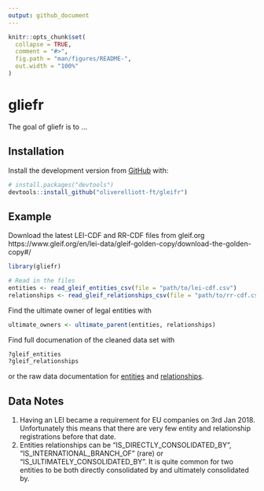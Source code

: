 ```yaml
---
output: github_document
---
```


<!-- README.md is generated from README.Rmd. Please edit that file -->

```r
knitr::opts_chunk$set(
  collapse = TRUE,
  comment = "#>",
  fig.path = "man/figures/README-",
  out.width = "100%"
)
```
# gliefr

<!-- badges: start -->
<!-- badges: end -->

The goal of gliefr is to ...

## Installation


Install the development version from [GitHub](https://github.com/) with:

``` r
# install.packages("devtools")
devtools::install_github("oliverelliott-ft/gleifr")
```
## Example

Download the latest LEI-CDF and RR-CDF files from gleif.org
https://www.gleif.org/en/lei-data/gleif-golden-copy/download-the-golden-copy#/

```r
library(gliefr)

# Read in the files
entities <- read_gleif_entities_csv(file = "path/to/lei-cdf.csv")
relationships <- read_gleif_relationships_csv(file = "path/to/rr-cdf.csv")

```

Find the ultimate owner of legal entities with

```r

ultimate_owners <- ultimate_parent(entities, relationships)

```

Find full documenation of the cleaned data set with
```r
?gleif_entities
?gleif_relationships

```
or the raw data documentation for [entities](https://www.gleif.org/en/about-lei/common-data-file-format/lei-cdf-format) and [relationships](https://www.gleif.org/en/about-lei/common-data-file-format/relationship-record-cdf-format).

## Data Notes

1. Having an LEI became a requirement for EU companies on 3rd Jan 2018. Unfortunately this means that there are very few entity and relationship registrations before that date.
2. Entities relationships can be "IS_DIRECTLY_CONSOLIDATED_BY", "IS_INTERNATIONAL_BRANCH_OF" (rare) or "IS_ULTIMATELY_CONSOLIDATED_BY". It is quite common for two entities to be both directly consolidated by and ultimately consolidated by. 
